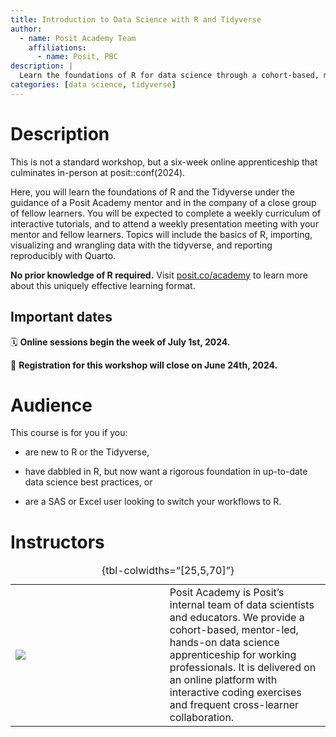 ```yaml
---
title: Introduction to Data Science with R and Tidyverse
author:
  - name: Posit Academy Team
    affiliations:
      - name: Posit, PBC
description: |
  Learn the foundations of R for data science through a cohort-based, mentor-led, hands-on apprenticeship for working professionals.
categories: [data science, tidyverse]
---
```


# Description

This is not a standard workshop, but a six-week online apprenticeship that culminates in-person at posit::conf(2024).

Here, you will learn the foundations of R and the Tidyverse under the guidance of a Posit Academy mentor and in the company of a close group of fellow learners. You will be expected to complete a weekly curriculum of interactive tutorials, and to attend a weekly presentation meeting with your mentor and fellow learners. Topics will include the basics of R, importing, visualizing and wrangling data with the tidyverse, and reporting reproducibly with Quarto.

**No prior knowledge of R required.** Visit [posit.co/academy](https://posit.co/products/enterprise/academy/) to learn more about this uniquely effective learning format.

::: callout-important
## Important dates

🗓️ **Online sessions begin the week of July 1st, 2024.**

🚫 **Registration for this workshop will close on June 24th, 2024.**
:::

# Audience

This course is for you if you:

-   are new to R or the Tidyverse,

-   have dabbled in R, but now want a rigorous foundation in up-to-date data science best practices, or

-   are a SAS or Excel user looking to switch your workflows to R.

# Instructors

|                         |     |                                                                                                                                                                                                                                                                                                   |
|------------------|------------------|-------------------------------------|
| ![](images/academy.png) |     | Posit Academy is Posit's internal team of data scientists and educators. We provide a cohort-based, mentor-led, hands-on data science apprenticeship for working professionals. It is delivered on an online platform with interactive coding exercises and frequent cross-learner collaboration. |

: {tbl-colwidths="\[25,5,70\]"}
